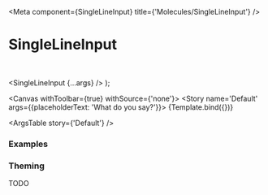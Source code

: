 

<Meta
  component={SingleLineInput}
  title={'Molecules/SingleLineInput'}
/>

# SingleLineInput

<br/>

  <SingleLineInput {...args} />
);

<Canvas withToolbar={true} withSource={'none'}>
  <Story name='Default' args={{placeholderText: 'What do you say?'}}>
    {Template.bind({})}
  </Story>
</Canvas>

<ArgsTable story={'Default'} />

### Examples


<Canvas>
  <Story name='Value'>
    <SingleLineInput value='Sample Text'/>
  </Story>
</Canvas>

<Canvas>
  <Story name='Success Message'>
    <SingleLineInput inputWrapperVariant='success' messageText='Success message' />
  </Story>
</Canvas>

<Canvas>
  <Story name='Error Message'>
    <SingleLineInput inputWrapperVariant='error' messageText='Error message' />
  </Story>
</Canvas>

<Canvas>
  <Story name='Disabled'>
    <SingleLineInput isEnabled={false} />
  </Story>
</Canvas>

### Theming

TODO
